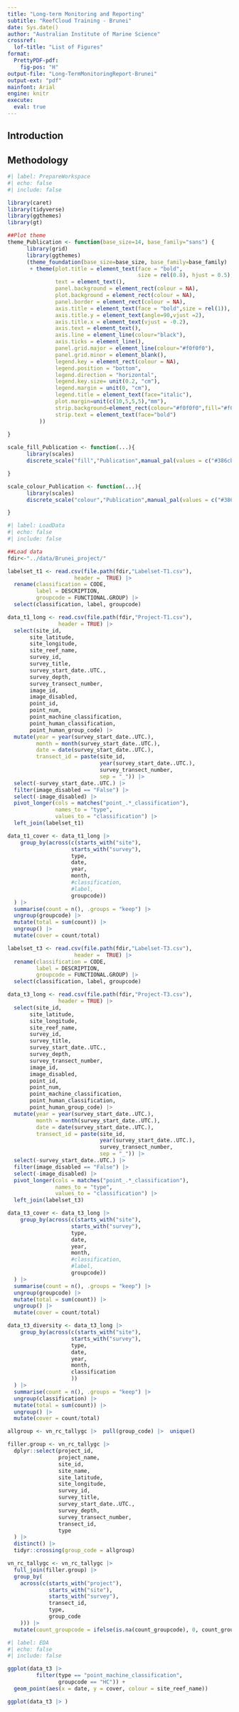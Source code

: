 ```yaml
---
title: "Long-term Monitoring and Reporting"
subtitle: "ReefCloud Training - Brunei"
date: Sys.date()
author: "Australian Institute of Marine Science"
crossref:
  lof-title: "List of Figures"
format: 
  PrettyPDF-pdf:
    fig-pos: "H"
output-file: "Long-TermMonitoringReport-Brunei"
output-ext: "pdf"
mainfont: Arial
engine: knitr
execute:
  eval: true
---
```


## Introduction


## Methodology



```r
#| label: PrepareWorkspace
#| echo: false
#| include: false

library(caret)
library(tidyverse)
library(ggthemes)
library(gt)

##Plot theme
theme_Publication <- function(base_size=14, base_family="sans") {
      library(grid)
      library(ggthemes)
      (theme_foundation(base_size=base_size, base_family=base_family)
       + theme(plot.title = element_text(face = "bold",
                                         size = rel(0.8), hjust = 0.5),
               text = element_text(),
               panel.background = element_rect(colour = NA),
               plot.background = element_rect(colour = NA),
               panel.border = element_rect(colour = NA),
               axis.title = element_text(face = "bold",size = rel(1)),
               axis.title.y = element_text(angle=90,vjust =2),
               axis.title.x = element_text(vjust = -0.2),
               axis.text = element_text(), 
               axis.line = element_line(colour="black"),
               axis.ticks = element_line(),
               panel.grid.major = element_line(colour="#f0f0f0"),
               panel.grid.minor = element_blank(),
               legend.key = element_rect(colour = NA),
               legend.position = "bottom",
               legend.direction = "horizontal",
               legend.key.size= unit(0.2, "cm"),
               legend.margin = unit(0, "cm"),
               legend.title = element_text(face="italic"),
               plot.margin=unit(c(10,5,5,5),"mm"),
               strip.background=element_rect(colour="#f0f0f0",fill="#f0f0f0"),
               strip.text = element_text(face="bold")
          ))
      
}

scale_fill_Publication <- function(...){
      library(scales)
      discrete_scale("fill","Publication",manual_pal(values = c("#386cb0","#fdb462","#7fc97f","#ef3b2c","#662506","#a6cee3","#fb9a99","#984ea3","#ffff33")), ...)

}

scale_colour_Publication <- function(...){
      library(scales)
      discrete_scale("colour","Publication",manual_pal(values = c("#386cb0","#fdb462","#7fc97f","#ef3b2c","#662506","#a6cee3","#fb9a99","#984ea3","#ffff33")), ...)

}
```

```r
#| label: LoadData
#| echo: false
#| include: false

##Load data
fdir<-"../data/Brunei_project/"

labelset_t1 <- read.csv(file.path(fdir,"Labelset-T1.csv"), 
                     header =  TRUE) |> 
  rename(classification = CODE,
         label = DESCRIPTION,
         groupcode = FUNCTIONAL.GROUP) |> 
  select(classification, label, groupcode)

data_t1_long <- read.csv(file.path(fdir,"Project-T1.csv"), 
                header = TRUE) |> 
  select(site_id, 
       site_latitude, 
       site_longitude, 
       site_reef_name,
       survey_id, 
       survey_title, 
       survey_start_date..UTC., 
       survey_depth, 
       survey_transect_number,
       image_id, 
       image_disabled, 
       point_id, 
       point_num, 
       point_machine_classification, 
       point_human_classification, 
       point_human_group_code) |> 
  mutate(year = year(survey_start_date..UTC.), 
         month = month(survey_start_date..UTC.), 
         date = date(survey_start_date..UTC.),
         transect_id = paste(site_id, 
                             year(survey_start_date..UTC.), 
                             survey_transect_number, 
                             sep = "_")) |> 
  select(-survey_start_date..UTC.) |> 
  filter(image_disabled == "False") |> 
  select(-image_disabled) |> 
  pivot_longer(cols = matches("point_.*_classification"), 
               names_to = "type",
               values_to = "classification") |>
  left_join(labelset_t1)

data_t1_cover <- data_t1_long |> 
    group_by(across(c(starts_with("site"),
                    starts_with("survey"),
                    type, 
                    date,
                    year,
                    month,
                    #classification, 
                    #label, 
                    groupcode))
  ) |> 
  summarise(count = n(), .groups = "keep") |> 
  ungroup(groupcode) |>
  mutate(total = sum(count)) |>
  ungroup() |> 
  mutate(cover = count/total)

labelset_t3 <- read.csv(file.path(fdir,"Labelset-T3.csv"), 
                     header =  TRUE) |> 
  rename(classification = CODE,
         label = DESCRIPTION,
         groupcode = FUNCTIONAL.GROUP) |> 
  select(classification, label, groupcode)

data_t3_long <- read.csv(file.path(fdir,"Project-T3.csv"), 
                header = TRUE) |> 
  select(site_id, 
       site_latitude, 
       site_longitude, 
       site_reef_name,
       survey_id, 
       survey_title, 
       survey_start_date..UTC., 
       survey_depth, 
       survey_transect_number,
       image_id, 
       image_disabled, 
       point_id, 
       point_num, 
       point_machine_classification, 
       point_human_classification, 
       point_human_group_code) |> 
  mutate(year = year(survey_start_date..UTC.), 
         month = month(survey_start_date..UTC.), 
         date = date(survey_start_date..UTC.),
         transect_id = paste(site_id, 
                             year(survey_start_date..UTC.), 
                             survey_transect_number, 
                             sep = "_")) |> 
  select(-survey_start_date..UTC.) |> 
  filter(image_disabled == "False") |> 
  select(-image_disabled) |> 
  pivot_longer(cols = matches("point_.*_classification"), 
               names_to = "type",
               values_to = "classification") |>
  left_join(labelset_t3)

data_t3_cover <- data_t3_long |> 
    group_by(across(c(starts_with("site"),
                    starts_with("survey"),
                    type, 
                    date,
                    year,
                    month,
                    #classification, 
                    #label, 
                    groupcode))
  ) |> 
  summarise(count = n(), .groups = "keep") |> 
  ungroup(groupcode) |>
  mutate(total = sum(count)) |>
  ungroup() |> 
  mutate(cover = count/total)

data_t3_diversity <- data_t3_long |> 
    group_by(across(c(starts_with("site"),
                    starts_with("survey"),
                    type, 
                    date,
                    year,
                    month,
                    classification
                    ))
  ) |> 
  summarise(count = n(), .groups = "keep") |> 
  ungroup(classification) |>
  mutate(total = sum(count)) |>
  ungroup() |> 
  mutate(cover = count/total)

allgroup <- vn_rc_tallygc |>  pull(group_code) |>  unique()

filler.group <- vn_rc_tallygc |> 
  dplyr::select(project_id,
                project_name,
                site_id,
                site_name,
                site_latitude,
                site_longitude,
                survey_id,
                survey_title,
                survey_start_date..UTC.,
                survey_depth,
                survey_transect_number, 
                transect_id,
                type
  ) |> 
  distinct() |> 
  tidyr::crossing(group_code = allgroup)

vn_rc_tallygc <- vn_rc_tallygc |> 
  full_join(filler.group) |> 
  group_by(
    across(c(starts_with("project"), 
             starts_with("site"),
             starts_with("survey"),
             transect_id,
             type,
             group_code
    ))) |> 
  mutate(count_groupcode = ifelse(is.na(count_groupcode), 0, count_groupcode))

```

```r
#| label: EDA
#| echo: false
#| include: false

ggplot(data_t3 |> 
         filter(type == "point_machine_classification",
                groupcode == "HC")) + 
  geom_point(aes(x = date, y = cover, colour = site_reef_name))

ggplot(data_t3 |> )
```

